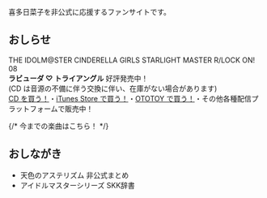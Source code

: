 
<Helmet pageTitle='kitahina.co' />
<Layout>

喜多日菜子を非公式に応援するファンサイトです。

## おしらせ

<LiteYouTubeEmbed id="DOOGHG3EeZU" />

THE IDOLM@STER CINDERELLA GIRLS STARLIGHT MASTER R/LOCK ON! 08  
**ラビューダ ♡ トライアングル** 好評発売中！  
(CD は音源の不備に伴う交換に伴い、在庫がない場合があります)  
[CD を買う！](https://imas.lnk.to/RLOCKON-08-CD)・[iTunes Store で買う！](https://music.apple.com/jp/album/%E3%83%A9%E3%83%93%E3%83%A5%E3%83%BC%E3%83%80-%E3%83%88%E3%83%A9%E3%82%A4%E3%82%A2%E3%83%B3%E3%82%B0%E3%83%AB-m-ster-version/1643060573?i=1643060574)・[OTOTOY で買う！](https://ototoy.jp/_/default/p/1357093)・その他各種配信プラットフォームで販売中！

{/* <Link to='/discography'>今までの楽曲はこちら！</Link> */}

## おしながき

- <Link to="/aasterism">天色のアステリズム 非公式まとめ</Link>
- <Link to="/dict">アイドルマスターシリーズ SKK辞書</Link>

</Layout>
